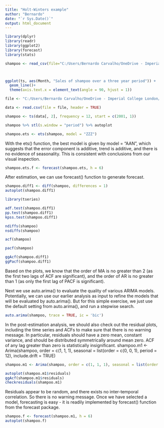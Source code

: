 ```yaml
---
title: "Holt-Winters example"
author: "Bernardo"
date: "`r Sys.Date()`"
output: html_document
---
```


```r
library(dplyr)
library(readr)
library(ggplot2)
library(forecast)
library(stats)

```


```r
shampoo <- read_csv(file="C:/Users/Bernardo Carvalho/OneDrive - Imperial College London/LCS/shampoo.csv")



ggplot(ts, aes(Month, "Sales of shampoo over a three year period")) + 
  geom_line()+
  theme(axis.text.x = element_text(angle = 90, hjust = 1))

```


```r
file <- "C:/Users/Bernardo Carvalho/OneDrive - Imperial College London/LCS/shampoo.csv"

data <- read.csv(file = file, header = TRUE)

shampoo <- ts(data[, 2], frequency = 12, start = c(2001, 1))

shampoo %>% stl(s.window = "period") %>% autoplot
```
```r
shampoo.ets <- ets(shampoo, model = "ZZZ")

```
With the ets() function, the best model is given by model = "AAN", which suggests that the error component is additive, trend is additive, and there is no evidence of seasonality. This is consistent with conclusions from our visual inspection.

```r
shampoo.ets.f <- forecast(shampoo.ets, h = 6)
```
After estimation, we can use forecast() function to generate forecast.

```r
shampoo.diff1 <- diff(shampoo, differences = 1)
autoplot(shampoo.diff1)

```
```r
library(tseries)

adf.test(shampoo.diff1)
pp.test(shampoo.diff1)
kpss.test(shampoo.diff1)
```
```r
ndiffs(shampoo)
nsdiffs(shampoo)

```

```r
acf(shampoo)
```
```r
pacf(shampoo)
```
```r
ggAcf(shampoo.diff1)
ggPacf(shampoo.diff1)

```

Based on the plots, we know that the order
 of MA is no greater than 2 (as the first two lags of ACF are significant), and the order of AR is no greater
 than 1 (as only the first lag of PACF is significant).
 
 Next we use auto.arima() to evaluate the quality of various ARIMA models. Potentially, we can use our
 earlier analysis as input to refine the models that will be evaluated by auto.arima(). But for this simple 
exercise, we just use the default setting from auto.arima(), and run a stepwise search.
 
```r
auto.arima(shampoo, trace = TRUE, ic = 'bic')
```
In the post-estimation  analysis, we should also check out the residual plots, including the time series and ACFs to make sure 
that there is no warning message. In particular, residuals should have a zero mean, constant variance, and should be distributed symmetrically around mean zero. ACF of any lag greater than zero is statistically insignificant.
shampoo.m1 <- Arima(shampoo, order = c(1, 1, 1),
seasonal = list(order = c(0, 0, 1), period = 12), include.drift = TRUE)

```r
shampoo.m1 <- Arima(shampoo, order = c(1, 1, 1), seasonal = list(order = c(0, 0, 1), period = 12), include.drift = TRUE)

autoplot(shampoo.m1$residuals)
ggAcf(shampoo.m1$residuals)
checkresiduals(shampoo.m1)

```

Residuals appear to be random, and there exists no inter-temporal correlation. So there is no warning message. Once we have selected a model, forecasting is easy - it is readily implemented by forecast() function 
from the forecast package.

```r
shampoo.f <- forecast(shampoo.m1, h = 6)
autoplot(shampoo.f)

```

 